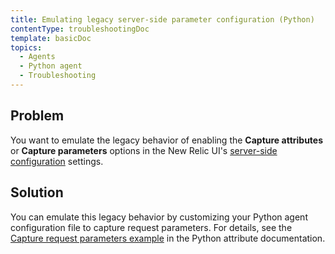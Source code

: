 ```yaml
---
title: Emulating legacy server-side parameter configuration (Python)
contentType: troubleshootingDoc
template: basicDoc
topics:
  - Agents
  - Python agent
  - Troubleshooting
---
```


## Problem

You want to emulate the legacy behavior of enabling the **Capture attributes** or **Capture parameters** options in the New Relic UI's [server-side configuration](/docs/agents/manage-apm-agents/configuration/server-side-agent-configuration) settings.

## Solution

You can emulate this legacy behavior by customizing your Python agent configuration file to capture request parameters. For details, see the [Capture request parameters example](/docs/agents/python-agent/attributes/python-attribute-examples#ex_req_params) in the Python attribute documentation.
